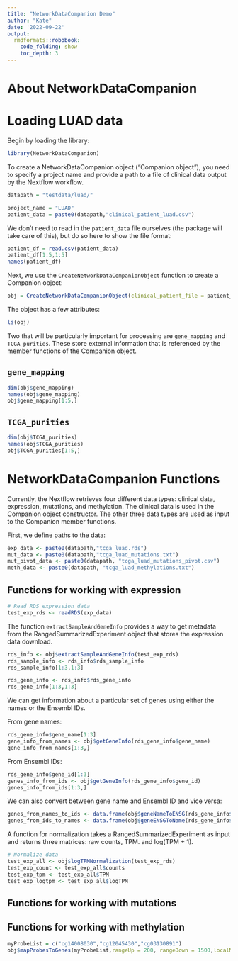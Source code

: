 ```yaml
---
title: "NetworkDataCompanion Demo"
author: "Kate"
date: '2022-09-22'
output: 
  rmdformats::robobook:
    code_folding: show
    toc_depth: 3
---
```


# About NetworkDataCompanion

# Loading LUAD data

Begin by loading the library:

```R
library(NetworkDataCompanion)
```

To create a NetworkDataCompanion object ("Companion object"), you need to specify a project name and provide a path to a file of clinical data output by the Nextflow workflow.

```R
datapath = "testdata/luad/"

project_name = "LUAD"
patient_data = paste0(datapath,"clinical_patient_luad.csv")
```

We don't need to read in the `patient_data` file ourselves (the package will take care of this), but do so here to show the file format:

```R
patient_df = read.csv(patient_data)
patient_df[1:5,1:5]
names(patient_df)
```

Next, we use the `CreateNetworkDataCompanionObject` function to create a Companion object:

```R
obj = CreateNetworkDataCompanionObject(clinical_patient_file = patient_data,  project_name = project_name)
```

The object has a few attributes:

```R
ls(obj)
```

Two that will be particularly important for processing are `gene_mapping` and `TCGA_purities`. These store external information that is referenced by the member functions of the Companion object.

## `gene_mapping`

```R
dim(obj$gene_mapping)
names(obj$gene_mapping)
obj$gene_mapping[1:5,]
```

## `TCGA_purities`


```R
dim(obj$TCGA_purities)
names(obj$TCGA_purities)
obj$TCGA_purities[1:5,]
```

# NetworkDataCompanion Functions

Currently, the Nextflow retrieves four different data types: clinical data, expression, mutations, and methylation. The clinical data is used in the Companion object constructor. The other three data types are used as input to the Companion member functions. 

First, we define paths to the data:

```R
exp_data <- paste0(datapath,"tcga_luad.rds")
mut_data <- paste0(datapath,"tcga_luad_mutations.txt")
mut_pivot_data <- paste0(datapath, "tcga_luad_mutations_pivot.csv")
meth_data <- paste0(datapath, "tcga_luad_methylations.txt")
```

## Functions for working with expression

```R
# Read RDS expression data
test_exp_rds <- readRDS(exp_data)
```

The function `extractSampleAndGeneInfo` provides a way to get metadata from the RangedSummarizedExperiment object that stores the expression data download.

```R
rds_info <- obj$extractSampleAndGeneInfo(test_exp_rds)
rds_sample_info <- rds_info$rds_sample_info
rds_sample_info[1:3,1:3]

rds_gene_info <- rds_info$rds_gene_info
rds_gene_info[1:3,1:3]
```

We can get information about a particular set of genes using either the names or the Ensembl IDs. 

From gene names:

```R
rds_gene_info$gene_name[1:3]
gene_info_from_names <- obj$getGeneInfo(rds_gene_info$gene_name)
gene_info_from_names[1:3,]
```

From Ensembl IDs: 

```R
rds_gene_info$gene_id[1:3]
genes_info_from_ids <- obj$getGeneInfo(rds_gene_info$gene_id)
genes_info_from_ids[1:3,]
```

We can also convert between gene name and Ensembl ID and vice versa:

```R
genes_from_names_to_ids <- data.frame(obj$geneNameToENSG(rds_gene_info$gene_name))
genes_from_ids_to_names <- data.frame(obj$geneENSGToName(rds_gene_info$gene_id))
```

A function for normalization takes a RangedSummarizedExperiment as input and returns three matrices: raw counts, TPM. and log(TPM + 1).

```R
# Normalize data
test_exp_all <- obj$logTPMNormalization(test_exp_rds)
test_exp_count <- test_exp_all$counts
test_exp_tpm <- test_exp_all$TPM
test_exp_logtpm <- test_exp_all$logTPM
```

## Functions for working with mutations

## Functions for working with methylation

```R
myProbeList = c("cg14008030","cg12045430","cg03130891")
obj$mapProbesToGenes(myProbeList,rangeUp = 200, rangeDown = 1500,localManifestPath = NA)
```
